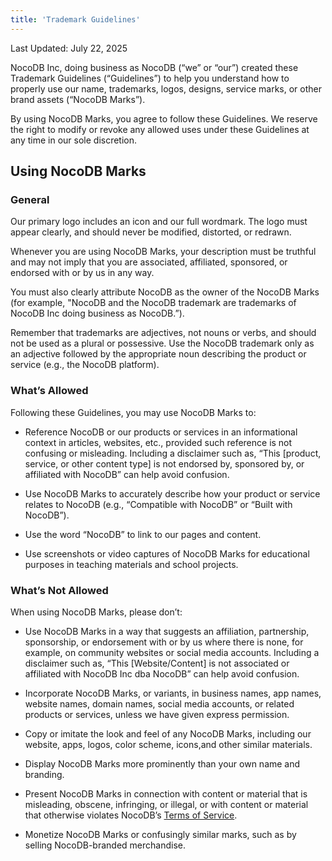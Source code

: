 ```yaml
---
title: 'Trademark Guidelines'
---
```


Last Updated: July 22, 2025

NocoDB Inc, doing business as NocoDB (“we” or “our”) created these Trademark Guidelines (“Guidelines”) to help you understand how to properly use our name, trademarks, logos, designs, service marks, or other brand assets (“NocoDB Marks”).

By using NocoDB Marks, you agree to follow these Guidelines. We reserve the right to modify or revoke any allowed uses under these Guidelines at any time in our sole discretion.

## Using NocoDB Marks
### General
Our primary logo includes an icon and our full wordmark. The logo must appear clearly, and should never be modified, distorted, or redrawn.

Whenever you are using NocoDB Marks, your description must be truthful and may not imply that you are associated, affiliated, sponsored, or endorsed with or by us in any way.

You must also clearly attribute NocoDB as the owner of the NocoDB Marks (for example, "NocoDB and the NocoDB trademark are trademarks of NocoDB Inc doing business as NocoDB.”).

Remember that trademarks are adjectives, not nouns or verbs, and should not be used as a plural or possessive. Use the NocoDB trademark only as an adjective followed by the appropriate noun describing the product or service (e.g., the NocoDB platform).

### What’s Allowed
Following these Guidelines, you may use NocoDB Marks to:

- Reference NocoDB or our products or services in an informational context in articles, websites, etc., provided such reference is not confusing or misleading. Including a disclaimer such as, “This [product, service, or other content type] is not endorsed by, sponsored by, or affiliated with NocoDB” can help avoid confusion.

- Use NocoDB Marks to accurately describe how your product or service relates to NocoDB (e.g., “Compatible with NocoDB” or “Built with NocoDB”).

- Use the word “NocoDB” to link to our pages and content.

- Use screenshots or video captures of NocoDB Marks for educational purposes in teaching materials and school projects.

### What’s Not Allowed
When using NocoDB Marks, please don’t:

- Use NocoDB Marks in a way that suggests an affiliation, partnership, sponsorship, or endorsement with or by us where there is none, for example, on community websites or social media accounts. Including a disclaimer such as, “This [Website/Content] is not associated or affiliated with NocoDB Inc dba NocoDB” can help avoid confusion.

- Incorporate NocoDB Marks, or variants, in business names, app names, website names, domain names, social media accounts, or related products or services, unless we have given express permission.

- Copy or imitate the look and feel of any NocoDB Marks, including our website, apps, logos, color scheme, icons,and other similar materials.

- Display NocoDB Marks more prominently than your own name and branding.

- Present NocoDB Marks in connection with content or material that is misleading, obscene, infringing, or illegal, or with content or material that otherwise violates NocoDB’s [Terms of Service](/docs/product-docs/legal/terms-of-service).

- Monetize NocoDB Marks or confusingly similar marks, such as by selling NocoDB-branded merchandise.
